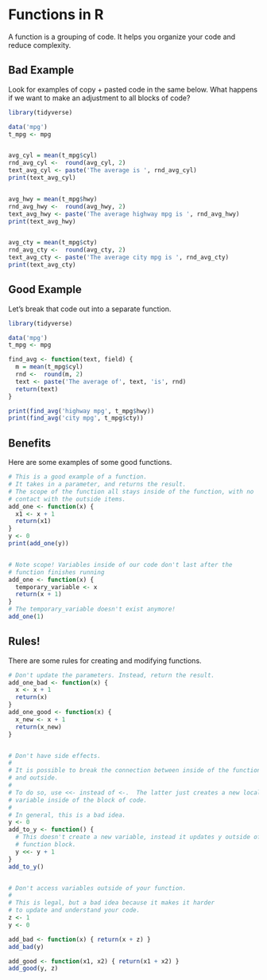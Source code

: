 # Functions in R

A function is a grouping of code. It helps you organize your code and reduce complexity.


## Bad Example

Look for examples of copy + pasted code in the same below.
What happens if we want to make an adjustment to all blocks of code?

``` r
library(tidyverse)

data('mpg')
t_mpg <- mpg


avg_cyl = mean(t_mpg$cyl)
rnd_avg_cyl <-  round(avg_cyl, 2)
text_avg_cyl <- paste('The average is ', rnd_avg_cyl) 
print(text_avg_cyl)


avg_hwy = mean(t_mpg$hwy)
rnd_avg_hwy <-  round(avg_hwy, 2)
text_avg_hwy <- paste('The average highway mpg is ', rnd_avg_hwy) 
print(text_avg_hwy)


avg_cty = mean(t_mpg$cty)
rnd_avg_cty <-  round(avg_cty, 2)
text_avg_cty <- paste('The average city mpg is ', rnd_avg_cty) 
print(text_avg_cty)


```


## Good Example

Let's break that code out into a separate function.

``` r
library(tidyverse)

data('mpg')
t_mpg <- mpg

find_avg <- function(text, field) {
  m = mean(t_mpg$cyl)
  rnd <-  round(m, 2)
  text <- paste('The average of', text, 'is', rnd) 
  return(text)
}

print(find_avg('highway mpg', t_mpg$hwy))
print(find_avg('city mpg', t_mpg$cty))


```

## Benefits

Here are some examples of some good functions.

``` r

# This is a good example of a function.
# It takes in a parameter, and returns the result.
# The scope of the function all stays inside of the function, with no
# contact with the outside items.
add_one <- function(x) {
  x1 <- x + 1
  return(x1)
}
y <- 0
print(add_one(y))


# Note scope! Variables inside of our code don't last after the
# function finishes running
add_one <- function(x) {
  temporary_variable <- x
  return(x + 1)
}
# The temporary_variable doesn't exist anymore!
add_one(1)


```

## Rules! 

There are some rules for creating and modifying functions.

``` r


# Don't update the parameters. Instead, return the result.
add_one_bad <- function(x) { 
  x <- x + 1
  return(x)
}
add_one_good <- function(x) { 
  x_new <- x + 1
  return(x_new)
}


# Don't have side effects.
#
# It is possible to break the connection between inside of the function
# and outside.
#
# To do so, use <<- instead of <-.  The latter just creates a new local
# variable inside of the block of code.
#
# In general, this is a bad idea.
y <- 0
add_to_y <- function() { 
  # This doesn't create a new variable, instead it updates y outside of the 
  # function block.
  y <<- y + 1 
}
add_to_y()


# Don't access variables outside of your function.
#
# This is legal, but a bad idea because it makes it harder
# to update and understand your code.
z <- 1
y <- 0

add_bad <- function(x) { return(x + z) }
add_bad(y)

add_good <- function(x1, x2) { return(x1 + x2) }
add_good(y, z)

```

